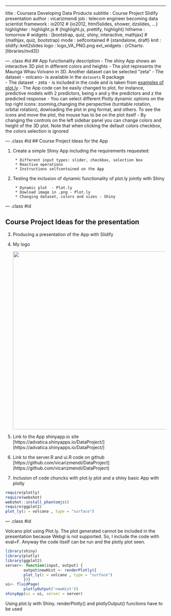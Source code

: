 ---
title       : Coursera Developing Data Products 
subtitle    : Course Project Slidify presentation
author      : vicarizmendi
job         : telecom engineer becoming data scientist
framework   : io2012        # {io2012, html5slides, shower, dzslides, ...}
highlighter : highlight.js  # {highlight.js, prettify, highlight}
hitheme     : tomorrow      # 
widgets     : [bootstrap, quiz, shiny, interactive, mathjax] # {mathjax, quiz, bootstrap}
mode        : selfcontained # {standalone, draft}
knit        : slidify::knit2slides
logo        : logo_VA_PNG.png
ext_widgets : {rCharts: [libraries/nvd3]}

--- .class #id
## App functionality description
- The shiny App shows an interactive 3D plot in different colors and heights 
- The plot represents the Maunga Whau Volvano in 3D. Another dataset can be selected "zeta"
- The dataset - volcano- is available in the `datasets` R package  
- The dataset - zeta - is included in the code and is taken from [examples of plot.ly](https://plot.ly/r/3d-surface-plots/) 
- The App code can be easily changed to plot, for instance, predictive models with 2 predictors, being x and y the predictors and z the predicted response
- You can select different Plotly dynamic options on the top right icons: zooming,changing the perspective (turntable rotation, orbital rotation), dowloading the plot in png format, and others. To see the icons and move the plot, the mouse has to be on the plot itself
- By changing the controls on the left sidebar panel you can change colors and height of the 3D plot. Note that when clicking the default colors checkbox, the colors selection is ignored

--- .class #id
## Course Project Ideas for the App


1. Create a simple Shiny App including the requirements requested:

        * Different input types: slider, checkbox, selection box
        * Reactive operations
        * Instructions selfcontained on the App

2. Testing the inclusion of dynamic functionality of plot.ly jointly with Shiny 

        * Dynamic plot  - Plot.ly
        * Dowload image in .png - Plot.ly
        * Changing dataset, colors and sizes - Shiny




--- .class #id 

## Course Project Ideas for the presentation

3. Producing a presentation of the App with Slidify

2. My logo  <div style='text-align: left;'> <img height='560' src='assets/img/logo advatica.png' /> </div>  

3. Link to the App shinyapp.io site [https://advatica.shinyapps.io/DataProject/] (https://advatica.shinyapps.io/DataProject/)
  

3. Link to the server.R and ui.R code on github [https://github.com/vicarizmendi/DataProject] (https://github.com/vicarizmendi/DataProject)

        
5. Inclusion of code chuncks with plot.ly plot and a shiny basic App with plotly
```r
require(plotly)
require(webshot)
webshot::install_phantomjs()
require(ggplot2)
plot_ly(z = volcano , type = "surface")
```
  
  

--- .class #id

Volcano plot using Plot.ly. The plot generated cannot be included in the presentation because Webgl is not supported. So, I include the code with eval=F. Anyway the code itself can be run and the plotly plot seen.  


```r
library(shiny)
library(plotly)
library(ggplot2)
server<- function(input, output) {
        output$newHist <- renderPlotly({
        plot_ly(z = volcano , type = "surface")
        })}
ui<- fluidPage(
        plotlyOutput('newHist'))
shinyApp(ui = ui, server = server)
```

Using plot.ly with Shiny. renderPlotly() and plotlyOutput() functions have to be used
  